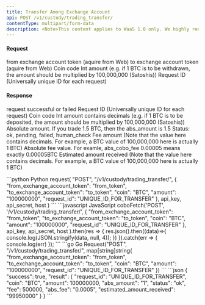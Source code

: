 ```yaml
---
title: Transfer Among Exchange Account
api: POST /v1/custody/trading_transfer/ 
contentType: multipart/form-data
description: <Note>This content applies to WaaS 1.0 only. We highly recommend that you upgrade to [WaaS 2.0](https://www.cobo.com/developers/v2/guides/overview/introduction).</Note> This endpoint allows authenticated traders to transfer funds between their exchange accounts. The request must include the 'from_exchange_account_token', 'to_exchange_account_token', 'coin', 'amount', and 'request_id' parameters. The response includes information about the transfer, such as the requested and estimated amounts, fees, and status.
---
```


#### Request
<ParamField body="from_exchange_account_token" type="String" required>from exchange account token (aquire from Web)</ParamField>
<ParamField body="to_exchange_account_token" type="String" required>to exchange account token (aquire from Web)</ParamField>
<ParamField body="coin" type="String" required>Coin code</ParamField>
<ParamField body="amount" type="Int" required>Int amount (e.g. if 1 BTC is to be withdrawn, the amount should be multiplied by 100,000,000 (Satoshis))</ParamField>
<ParamField body="request_id" type="String" required>Request ID (Universally unique ID for each request)</ParamField>

#### Response
<ResponseField name="success" type="bool">request successful or failed</ResponseField>
<ResponseField name="result" type="object">
    <Expandable title="object">
    <ResponseField name="request_id" type="String" >Request ID (Universally unique ID for each request)</ResponseField>
    <ResponseField name="coin" type="String" >Coin code</ResponseField>
    <ResponseField name="amount" type="Int" >Int amount contains decimals (e.g. if 1 BTC is to be deposited, the amount should be multiplied by 100,000,000 (Satoshis))</ResponseField>
    <ResponseField name="abs_amount" type="String" >Absolute amount. If you trade 1.5 BTC, then the abs_amount is 1.5</ResponseField>
    <ResponseField name="status" type="String" >Status: ok, pending, failed, human_check</ResponseField>
    <ResponseField name="fee" type="Int" >Fee amount (Note that the value here contains decimals. For example, a BTC value of 100,000,000 here is actually 1 BTC)</ResponseField>
    <ResponseField name="abs_fee" type="String" >Absolute fee value. For examle, abs_cobo_fee 0.00005 means exactly 0.00005BTC</ResponseField>
    <ResponseField name="estimated_amount_received" type="Int" >Estimated amount received (Note that the value here contains decimals. For example, a BTC value of 100,000,000 here is actually 1 BTC)</ResponseField>
  </Expandable>
</ResponseField>

<RequestExample>
```python Python
request(
    "POST",
    "/v1/custody/trading_transfer/",
    {
        "from_exchange_account_token": "from_token",
        "to_exchange_account_token": "to_token",
        "coin": "BTC",
        "amount": "100000000",
        "request_id": "UNIQUE_ID_FOR_TRANSFER"
    },
    api_key, api_secret, host
)
```
```javascript JavaScript
coboFetch('POST', '/v1/custody/trading_transfer/',
        {
            "from_exchange_account_token": "from_token",
            "to_exchange_account_token": "to_token",
            "coin": "BTC",
            "amount": "100000000",
            "request_id": "UNIQUE_ID_FOR_TRANSFER"
        },
        api_key, api_secret, host
    ).then(res => {
        res.json().then((data)=>{
            console.log(JSON.stringify(data, null, 4));
        })
    }).catch(err => {
        console.log(err)
    });
```
```go Go
Request("POST", "/v1/custody/trading_transfer/", map[string]string{
    "from_exchange_account_token": "from_token",
    "to_exchange_account_token": "to_token",
    "coin": "BTC",
    "amount": "100000000",
    "request_id": "UNIQUE_ID_FOR_TRANSFER"
})
```
</RequestExample>

<ResponseExample>
```json
{
  "success": true,
  "result": {
    "request_id": "UNIQUE_ID_FOR_TRANSFER",
    "coin": "BTC",
    "amount": 100000000,
    "abs_amount": "1",
    "status": "ok",
    "fee": 500000,
    "abs_fee": "0.0005",
    "estimated_amount_received": "99950000"
  }
}
```
</ResponseExample>
